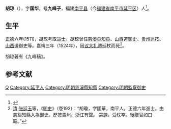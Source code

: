 '''胡琼'''（{{bd|？||1524年||H}}），字'''国华'''，号'''九峰子'''，福建[[南平县|南平县]]（今[[福建省|福建省]][[南平市|南平市]][[延平区|延平区]]）人<ref>{{cite book|author=南平市志编纂委员会|title=南平市志(上下册)|publisher=中华书局|location=北京市|isbn=7-101-01331-7|url=http://www.fjsq.gov.cn/ShowText.asp?ToBook=3221&index=1531&|edition=第1版|accessdate=2011-06-30|date=1994年9月|archive-url=https://web.archive.org/web/20160304113740/http://www.fjsq.gov.cn/ShowText.asp?ToBook=3221&index=1531&|archive-date=2016-03-04|dead-url=yes}}</ref>。

==生平==
[[正德_(明朝)|正德]]六年(1511)，胡琼考取[[进士|进士]]。胡琼曾任[[慈溪县|慈溪县]][[知县|知县]]、[[山西|山西]]道[[御史|御史]]、[[贵州|贵州]][[巡按|巡按]]、[[山西|山西]]道御史等。嘉靖三年（1524年），因[[议大礼|议大礼]]遭廷杖而死<ref>[[清|清]]·[[张廷玉|张廷玉]]等，《[[明史|明史]]》（卷192）：“胡瓊，字國華，南平人。正德六年進士。由慈谿知縣入為御史。歷按貴州、浙江有聲。 哭諫，受杖卒。後贈官如曰韜。”</ref>。

胡琼著有《九峰稿》。

== 参考文献 ==
{{reflist}}

{{正德六年辛未科殿試金榜}}
{{左順門事件}}

{{Authority control}}

{{DEFAULTSORT:Hu胡}}
[[Category:胡姓|Q]]
[[Category:延平人|Category:延平人]]
[[Category:明朝慈溪縣知縣|Category:明朝慈溪縣知縣]]
[[Category:明朝監察御史|Category:明朝監察御史]]


{{福建小作品}}